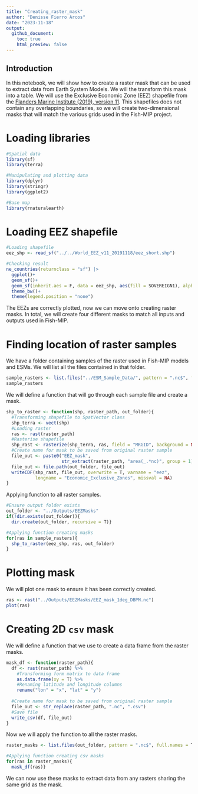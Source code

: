 ```yaml
---
title: "Creating_raster_mask"
author: "Denisse Fierro Arcos"
date: "2023-11-18"
output:
  github_document:
    toc: true
    html_preview: false
---
```


## Introduction

In this notebook, we will show how to create a raster mask that can be used to extract data from Earth System Models. We will the transform this mask into a table. We will use the Exclusive Economic Zone (EEZ) shapefile from the [Flanders Marine Institute (2019), version 11](https://doi.org/10.14284/386). This shapefiles does not contain any overlapping boundaries, so we will create two-dimensional masks that will match the various grids used in the Fish-MIP project.  
  
# Loading libraries
  
```r
#Spatial data
library(sf)
library(terra)

#Manipulating and plotting data
library(dplyr)
library(stringr)
library(ggplot2)

#Base map
library(rnaturalearth)
```
  
# Loading EEZ shapefile

```r
#Loading shapefile
eez_shp <- read_sf("../../World_EEZ_v11_20191118/eez_short.shp")

#Checking result
ne_countries(returnclass = "sf") |> 
  ggplot()+
  geom_sf()+
  geom_sf(inherit.aes = F, data = eez_shp, aes(fill = SOVEREIGN1), alpha = 0.7)+
  theme_bw()+
  theme(legend.position = "none")
```
  
The EEZs are correctly plotted, now we can move onto creating raster masks. In total, we will create four different masks to match all inputs and outputs used in Fish-MIP.  
  
# Finding location of raster samples
We have a folder containing samples of the raster used in Fish-MIP models and ESMs. We will list all the files contained in that folder.    
  
```r
sample_rasters <- list.files("../ESM_Sample_Data/", pattern = ".nc$", full.names = T)
sample_rasters
```
  
We will define a function that will go through each sample file and create a mask.  
  
```r
shp_to_raster <- function(shp, raster_path, out_folder){
  #Transforming shapefile to SpatVector class
  shp_terra <- vect(shp)
  #Loading raster
  ras <- rast(raster_path)
  #Rasterise shapefile
  shp_rast <- rasterize(shp_terra, ras, field = "MRGID", background = NA)
  #Create name for mask to be saved from original raster sample
  file_out <- paste0("EEZ_mask", 
                     str_extract(raster_path, "area(_.*nc)", group = 1))
  file_out <- file.path(out_folder, file_out)
  writeCDF(shp_rast, file_out, overwrite = T, varname = "eez", 
           longname = "Economic_Exclusive_Zones", missval = NA)
}
```
  
Applying function to all raster samples.  
  
```r
#Ensure output folder exists
out_folder <- "../Outputs/EEZMasks"
if(!dir.exists(out_folder)){
  dir.create(out_folder, recursive = T)}

#Applying function creating masks
for(ras in sample_rasters){
  shp_to_raster(eez_shp, ras, out_folder)
}
```
  
# Plotting mask
We will plot one mask to ensure it has been correctly created.  
  
```r
ras <- rast("../Outputs/EEZMasks/EEZ_mask_1deg_DBPM.nc")
plot(ras)
```
  
# Creating 2D `csv` mask
We will define a function that we use to create a data frame from the raster masks.  
  
```r
mask_df <- function(raster_path){
  df <- rast(raster_path) %>% 
    #Transforming form matrix to data frame
    as.data.frame(xy = T) %>% 
    #Renaming latitude and longitude columns
    rename("lon" = "x", "lat" = "y")
  
  #Create name for mask to be saved from original raster sample
  file_out <- str_replace(raster_path, ".nc", ".csv")
  #Save file
  write_csv(df, file_out) 
}
```
  
Now we will apply the function to all the raster masks.
  
```r
raster_masks <- list.files(out_folder, pattern = ".nc$", full.names = T)

#Applying function creating csv masks
for(ras in raster_masks){
  mask_df(ras)}
```
  
We can now use these masks to extract data from any rasters sharing the same grid as the mask.  
  
